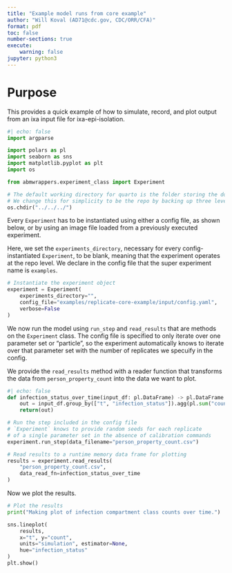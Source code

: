 ```yaml
---
title: "Example model runs from core example"
author: "Will Koval (AD71@cdc.gov, CDC/ORR/CFA)"
format: pdf
toc: false
number-sections: true
execute:
    warning: false
jupyter: python3
---
```


# Purpose
This provides a quick example of how to simulate, record, and plot output from an ixa input file
for ixa-epi-isolation.

```python
#| echo: false
import argparse

import polars as pl
import seaborn as sns
import matplotlib.pyplot as plt
import os

from abmwrappers.experiment_class import Experiment

# The default working directory for quarto is the folder storing the document.
# We change this for simplicity to be the repo by backing up three levels.
os.chdir("../../../")
```

Every `Experiment` has to be instantiated using either a config file, as shown below, or by using an
image file loaded from a previously executed experiment.

Here, we set the `experiments_directory`, necessary for every config-instantiated `Experiment`, to
be blank, meaning that the experiment operates at the repo level. We declare in the config file
that the super experiment name is `examples`.

```python
# Instantiate the experiment object
experiment = Experiment(
    experiments_directory="",
    config_file="examples/replicate-core-example/input/config.yaml",
    verbose=False
)
```

We now run the model using `run_step` and `read_results` that are methods on the `Experiment` class.
The config file is specified to only iterate over one parameter set or "particle", so the experiment
automatically knows to iterate over that parameter set with the number of replicates we specuify in
the config.

We provide the `read_results` method with a reader function that transforms the data from
`person_property_count` into the data we want to plot.

```python
#| echo: false
def infection_status_over_time(input_df: pl.DataFrame) -> pl.DataFrame:
    out = input_df.group_by(["t", "infection_status"]).agg(pl.sum("count"))
    return(out)
```

```python
# Run the step included in the config file
# `Experiment` knows to provide random seeds for each replicate
# of a single parameter set in the absence of calibration commands
experiment.run_step(data_filename="person_property_count.csv")

# Read results to a runtime memory data frame for plotting
results = experiment.read_results(
    "person_property_count.csv",
    data_read_fn=infection_status_over_time
)
```

Now we plot the results.

```python
# Plot the results
print("Making plot of infection compartment class counts over time.")

sns.lineplot(
    results,
    x="t", y="count",
    units="simulation", estimator=None,
    hue="infection_status"
)
plt.show()
```
